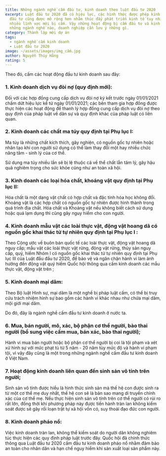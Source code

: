 ```yaml
---
title: Những ngành nghề cấm đầu tư, kinh doanh theo luật đầu tư 2020
excerpt: Luật đầu tư 2020 đã có hiệu lực, các hình thức được phép kinh doanh và
  đầu tư cũng được mở rộng hơn nhằm thúc đẩy phát triển kinh tế tuy nhiên cũng
  nhiều lĩnh vực mới bị cấm. Vậy những hoạt động bị cấm đầu tư và kinh doanh là
  những ngành nghề nào, doanh nghiệp cần lưu ý những gì.
category: Thành lập mới dự án
tags:
  - ngành nghề cấm kinh doanh
  - Luật đầu tư 2020
image: ~/assets/images/img_cấm.jpg
author: Nguyễn Thúy Hằng
rating: 5
---
```

Theo đó,  cấm các hoạt động đầu tư kinh doanh sau đây:

### 1. Kinh doanh dịch vụ đòi nợ (quy định mới):

Đối với các hợp đồng cung cấp dịch vụ đòi nợ ký kết trước ngày 01/01/2021 chấm dứt hiệu lực kể từ ngày 01/01/2021; các bên tham gia hợp đồng được thực hiện các hoạt động để thanh lý hợp đồng cung cấp dịch vụ đòi nợ theo quy định của pháp luật về dân sự và quy định khác của pháp luật có liên quan.

### 2. Kinh doanh các chất ma túy quy định tại Phụ lục I:

Ma túy là những chất kích thích, gây nghiện, có nguồn gốc tự nhiên hoặc nhân tạo khi con người sử dụng có thể làm thay đổi một hay nhiều chức năng tâm - sinh lý của cơ thể.

Sử dụng ma túy nhiều lần sẽ bị lệ thuộc cả về thể chất lẫn tâm lý, gây hậu quả nghiêm trọng cho sức khỏe cũng như an toàn xã hội.

### 3. Kinh doanh các loại hóa chất, khoáng vật quy định tại Phụ lục II:

Hóa chất là một dạng vật chất có hợp chất và đặc tính hóa học không đổi. Khoáng vật là các hợp chất có nguồn gốc tự nhiên được hình thành trong quá trình địa chất. Hóa chất và Khoáng vật nếu không biết cách sử dụng hoặc quá lạm dụng thì cũng gây nguy hiểm cho con người.

### 4. Kinh doanh mẫu vật các loài thực vật, động vật hoang dã có nguồn gốc khai thác từ tự nhiên quy định tại Phụ lục I :

Theo Công ước về buôn bán quốc tế các loài thực vật, động vật hoang dã nguy cấp; mẫu vật các loài thực vật rừng, động vật rừng, thủy sản nguy cấp, quý, hiếm Nhóm I có nguồn gốc khai thác từ tự nhiên quy định tại Phụ lục III của Luật đầu đầu tư 2020, để bảo vệ và ngăn chặn hành vi làm ảnh hưởng đến động vật quý hiếm Quốc hội thông qua cấm kinh doanh các mẫu thực vật, động vật trên ;

### 5. Kinh doanh mại dâm:

Theo Bộ luật Hình sự, mại dâm là một nghề bị pháp luật cấm, có thể bị truy cứu trách nhiệm hình sự bao gồm các hành vi khác nhau như chứa mại dâm, mội giới mại dâm.

Do đó, đây là ngành nghề cấm đầu tư kinh doanh ở nước ta.

### 6. Mua, bán người, mô, xác, bộ phận cơ thể người, bào thai người (bổ sung việc cấm mua, bán xác, bào thai người);

Hành vi mua bán người hoặc bộ phận cơ thể người bị coi là tội phạm và xét xử hình sự với mức phạt tù từ 5 năm - 20 năm tùy mức độ và hành vi phạm tội, vì vậy đây cũng là một trong những ngành nghề cấm đầu tư kinh doanh ở Việt Nam.

### 7. Hoạt động kinh doanh liên quan đến sinh sản vô tính trên người;

Sinh sản vô tính được hiểu là hình thức sinh sản mà thế hệ con được sinh ra từ một cơ thể mẹ duy nhất, thế hệ con sẽ là bản sao mang di truyền chính xác của cơ thể mẹ. Nếu thực hiện sinh sản vô tính trên cơ thể người có rủi ro rất lớn, đồng thời khi phương pháp này được tiến hành tràn lan không kiểm soát được sẽ gây rối loạn trật tự xã hội vốn có, suy thoái đạo đức con người.

### 8. Kinh doanh pháo nổ:

Việc kinh doanh tràn lan, không thể kiểm soát do người dân không nghiêm túc thực hiện các quy định pháp luật trước đây. Quốc hội đã chính thức thông qua Luật đầu tư 2020 cấm đầu tư kinh doanh pháo nổ nhằm đảm bảo an toàn cho nhân dân và hạn chế nguy hiểm khi sản xuất loại sản phẩm này.
